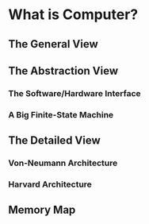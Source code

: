 # What is Computer?

## The General View

## The Abstraction View

### The Software/Hardware Interface

### A Big Finite-State Machine

## The Detailed View

### Von-Neumann Architecture

### Harvard Architecture

## Memory Map
